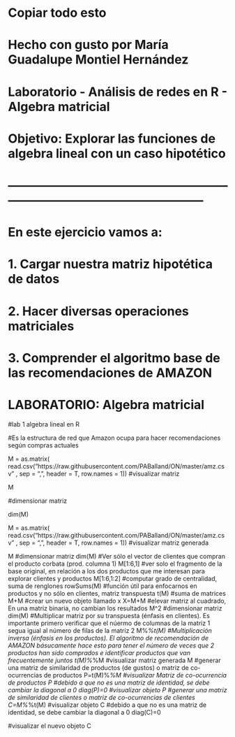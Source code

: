####################
#                  #
# Copiar todo esto #
#                  #
####################
# Hecho con gusto por María Guadalupe Montiel Hernández 

# Laboratorio - Análisis de redes en R - Algebra matricial

# Objetivo: Explorar las funciones de algebra lineal con un caso hipotético
# ------------------------------------------------------------------------------------------------------
# En este ejercicio vamos a:
# 1. Cargar nuestra matriz hipotética de datos
# 2. Hacer diversas operaciones matriciales
# 3. Comprender el algoritmo base de las recomendaciones de AMAZON


#######################################
# LABORATORIO: Algebra matricial      #
########################################
#lab 1 algebra lineal en R

#Es la estructura de red que Amazon ocupa para hacer recomendaciones según compras actuales 

M = as.matrix(
  read.csv("https://raw.githubusercontent.com/PABalland/ON/master/amz.csv" , 
           sep = ",", 
           header = T, 
           row.names = 1))
#visualizar matriz

M

#dimensionar matriz

dim(M)

M = as.matrix(
  read.csv("https://raw.githubusercontent.com/PABalland/ON/master/amz.csv" , 
           sep = ",", 
           header = T, 
           row.names = 1))
#visualizar matriz generada

M
#dimensionar matriz
dim(M)
#Ver sólo el vector de clientes que compran el producto corbata (prod. columna 1)
M[1:6,1]
#ver solo el fragmento de la base original, en relación a los dos productos que me interesan para explorar clientes y productos
M[1:6,1:2]
#computar grado de centralidad, suma de renglones
rowSums(M)
#función útil para enfocarnos en productos y no sólo en clientes, matriz transpuesta
t(M)
#suma de matrices
M+M
#crear un nuevo objeto llamado x
X=M+M
#elevar matriz al cuadrado, En una matriz binaria, no cambian los resultados
M^2
#dimensionar matriz
dim(M)
#Multiplicar matriz por su transpuesta (énfasis en clientes). Es importante primero verificar que el núermo de columnas de la matriz 1 segua igual al número de filas de la matriz 2
M%*%t(M)
#Multiplicación inversa (énfasis en los productos). El algoritmo de recomendación de AMAZON básucamente hace esto para tener el número de veces que 2 productos han sido comprados e identificar productos que van frecuentemente juntos 
t(M)%*%M
#visualizar matriz generada
M
#generar una matriz de similaridad de productos (de gustos) o matriz de co-ocurrencias de productos
P=t(M)%*%M
#visualizar Matriz de co-ocurrencia de productos
P
#debido a que no es una matriz de identidad, se debe cambiar la diagonal a 0
diag(P)=0
#visualizar objeto
P
#generar una matriz de similaridad de clientes o matriz de co-ocurrencias de clientes
C=M%*%t(M)
#visualizar objeto 
C
#debido a que no es una matriz de identidad, se debe cambiar la diagonal a 0
diag(C)=0

#visualizar el nuevo objeto
C


